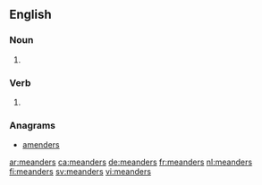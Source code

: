 ==English==

===Noun===
{{head|en|plural}}

# {{plural of|meander|lang=en}}

===Verb===
{{head|en|verb form}}

# {{en-third-person singular of|meander}}

===Anagrams===
* [[amenders#English|amenders]]

[[ar:meanders]]
[[ca:meanders]]
[[de:meanders]]
[[fr:meanders]]
[[nl:meanders]]
[[fi:meanders]]
[[sv:meanders]]
[[vi:meanders]]